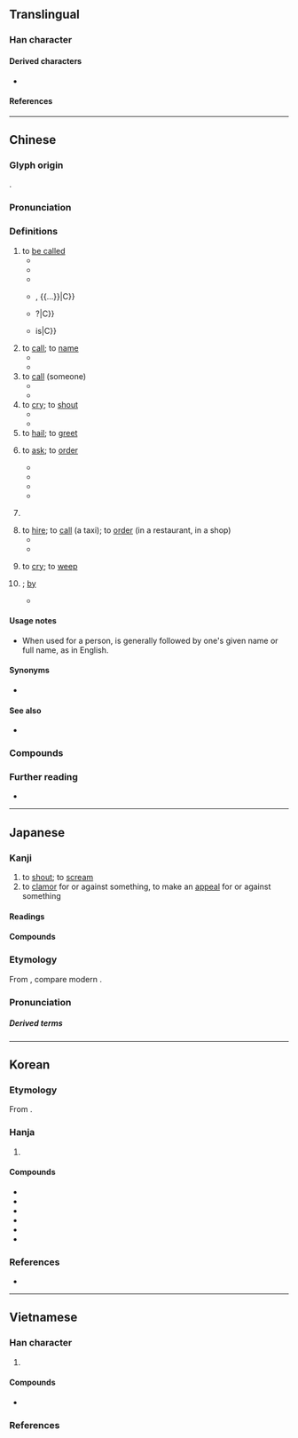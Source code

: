 {{also|매}}
{{character info}}
{{character info|0x2F839}}
==Translingual==

{{CJKV-forms|叫|叫|叫|叫}}
{{stroke order|strokes=5}}
{{stroke order|type=animate}}

===Han character===
{{Han char|rn=30|rad=口|as=02|asj=03|sn=5|snj=6|four=64000|canj=RVL|ids=⿰口丩}}

====Derived characters====
* {{l|mul|[[𢫃]], [[𣐲]], [[𣌺]], [[𨦀]], [[䆗]]}}

====References====
{{Han ref|kx=0172.060|dkj=03240|dj=0383.020|hdz=10573.020|uh=53EB}}
{{Han ref|uh=2F839}}

----

==Chinese==
{{zh-forms|alt=呌,哯,嘂,嘄,噭,䚯,訆,𠮧,𠮪,𠶼,𠸵,䶷}}

===Glyph origin===
{{Han etym}}
{{Han compound|口|丩|ls=psc|c1=s|c2=p|t1=mouth}}.

===Pronunciation===
{{zh-pron
|m=jiào
|m-s=jiao4
|dg=җё3
|c=giu3
|g=jieu4
|h=pfs=kieu;gd=giau4
|j=jiau3
|mb=giău
|md=giú
|mn=kiò/kiàu
|mn_note=kiò - vernacular; kiàu - literary
|mn-t=giê3/gio3
|mn-t_note=giê3 - Chaozhou
|w=2qiau
|x=jiau4
|mc=y
|oc=y
|ma=y
|cat=v,prep
}}

===Definitions===
{{zh-hanzi}}

# to [[be called]]
#* {{zh-x|你 叫 什麼 名字？|What is your name?}}
#* {{zh-x|這 叫 什麼？|How do you '''call''' this? / What '''is it called'''?}}
#* {{zh-x|你 叫 咩 名 呀？|What is your name?|C}}
#* {{zh-x|雖然 個 名 叫 @[&hellip;]，但 @[&hellip;]|although it is called {{...}}, {{...}}|C}}
#* {{zh-x|乜嘢 叫 @[&hellip;]？|What is {{...}}?|C}}
#* {{zh-x|終於 明白 乜嘢 叫 @[&hellip;]|to finally realize what {{...}} is|C}}
# to [[call]]; to [[name]]
#* {{zh-x|我們 經常 叫 他 的 綽號。|We often '''call''' him by his nickname.}}
#* {{zh-x|我 可以 叫 他 ^@戴夫 嗎？|May I '''call''' him Dave?}}
# to [[call]] (someone)
#* {{zh-x|叫 警察|to call the police}}
#* {{zh-x|要是 需要 什麼，我 就 叫 你。|I'll '''call''' you if anything is needed.}}
# to [[cry]]; to [[shout]]
#* {{zh-x|狗 叫|dog bark}}
#* {{zh-x|她 高興 地 叫 起來，投入 了 她 母親 的 懷抱。|With a '''cry''' of joy, she fell into her mother's arms.}}
# to [[hail]]; to [[greet]]
# {{lb|zh|ditransitive}} to [[ask]]; to [[order]]
#* {{zh-x|叫 他 待 在 家裡。|'''Ask''' her to stay home.}}
#* {{zh-x|醫生 叫 他 休息 幾 天。|The doctor '''told''' him to lay off a couple of days.}}
#* {{zh-x|叫 佢 唔好 再 搵 我|'''ask''' them not to try to contact me ever again|C}}
#* {{zh-x|「叫 你 耶穌 落嚟 見 我哋！ 」|"'''Ask''' your 'Jesus' to come down and watch!"|C|ref='''2019''', [https://hk.news.appledaily.com/local/realtime/article/20190614/59713275]}}
# {{rfdef|zh}}
#: {{zh-x|張 凳 噉 細 你 叫 佢 點 坐 呀？|How can you expect them to sit down when the chair is so small?|C}}
# to [[hire]]; to [[call]] (a taxi); to [[order]] (in a restaurant, in a shop)
#* {{zh-x|我 給 你 叫 什麼 菜？ 肉排 還是 魚？|What shall I '''order''' for you? Steak or fish?}}
#* {{zh-x|叫 碟 炒飯|to '''order''' some fried rice|C}}
# {{lb|zh|dialectal}} to [[cry]]; to [[weep]]
# {{n-g|used in a passive sentence to introduce the agent}}; [[by]]
#* {{zh-x|莊稼 叫 大水 沖 走 了。|The crops were washed away '''by''' the flood.}}

====Usage notes====
* {{sense|to call, to be called}} When used for a person, {{lang|zh|叫}} is generally followed by one's given name or full name, as in English.

====Synonyms====
{{zh-dial|叫做}}
* {{sense|to order a dish}} {{zh-l|點}}
{{zh-dial|哭}}
{{zh-dial|被}}

====See also====
* {{zh-l|姓|to be surnamed}}

===Compounds===
{{zh-der|嚷叫|叫花子|叫賣|叫苦|大喊大叫|叫號|叫醒|叫菜|尖叫|亂叫|嘶叫|哇哇叫|叫門|喊叫|叫苦不迭|叫名|叫哥哥|叫化|叫吃|叫名頭|喊七叫八|叫嚷|叫絕|叫二排局|吼叫|呼叫|啼叫|叫喊|叫罵|慘叫|叫板|呱呱叫|不叫|叫聒|唱叫|叫聲|叫渴|唱叫揚疾|大嚷大叫|念曲叫曲|大呼小叫|叫喚|叫魂|喊冤叫屈|叫字號|叫化子|呼名叫陣|呼紅叫六|叫驢|叫車|叫子|喜鵲叫吉|叫好|叫做|呼叫器|叫頭|叫陣|叫醒服務|叫街|叫苦連天|叫條子|叫座|叫屈|叫囂|叫化子雞|叫價|人歡馬叫|叫停|刮刮叫|叫吼|叫局|相叫|拍手叫好|洋叫|拍案叫妙|狼號鬼叫|狼嗥鬼叫|括括叫|漫天叫價|把飯叫饑|拍案叫絕|羅成叫關|聲叫聲應|鳴叫|鍋叫門開|鳴冤叫屈|聒聒叫|隳突叫號|謾罵叫囂}}

===Further reading===
* {{thcwd|1412}}

{{zh-cat|Beginning}}

----

==Japanese==

===Kanji===
{{ja-kanji|grade=c|rs=口03}}

# to [[shout]]; to [[scream]]
# to [[clamor]] for or against something, to make an [[appeal]] for or against something

====Readings====
{{ja-readings
|goon=きょう<けう
|kanon=きょう<けう
|kun=さけ-ぶ
}}

====Compounds====
{{der3|ja
|{{ja-r|叫び|さけび}}
|{{ja-r|叫び声|さけびごえ}}
|{{ja-r|叫び出す|さけびだす}}
}}

===Etymology===
{{ja-kanjitab|きょう|yomi=o}}
From {{der|ja|ltc|sort=きょう|-}} {{ltc-l|叫}}, compare modern {{cog|nan|-}} {{m|nan|kiò}}.

===Pronunciation===
{{ja-pron|きょう|yomi=o}}

=====Derived terms=====
{{der3|ja|title=Terms derived from {{ja-r|叫|きょう}}:
|{{ja-r|哀叫|あいきょう}}
|{{ja-r|阿鼻叫喚|あびきょうかん}}
|{{ja-r|叫喚|きょうかん}}
|{{ja-r|絶叫|ぜっきょう}}
|{{ja-r|熱叫|ねっきょう}}
}}

----

==Korean==

===Etymology===
From {{der|ko|ltc|-}} {{ltc-l|叫|id=1}}.

===Hanja===
{{ko-hanja-search}}
{{ko-hanja|부르짖다|부르짖을|규}}

# {{hanja form of|규|[[shout]]}}

====Compounds====
{{der-top3|Compounds}}
* {{ko-l|절규|絶叫}}
* {{ko-l|규탄|叫彈}}
* {{ko-l|규성|叫聲}}
* {{ko-l|규호|叫號}}
* {{ko-l|규곡|叫曲}}
* {{ko-l|애규|哀叫}}
{{der-bottom}}

===References===
* {{R:hanjadoc|1066}}

----

==Vietnamese==

===Han character===
{{vi-readings|rs=口02
|hanviet=khiếu-tdcndg;tdcntd;gdhn
|phienthiet=
|nom=kêu-tdcndg;tdcntd;gdhn;btcn, kíu-btcn
}}

# {{rfdef|vi|sort=口02}}

====Compounds====
* {{vi-l|叫奈|khiếu nại}}

===References===
<references/>